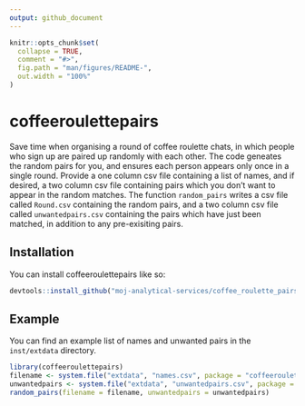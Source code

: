 ```yaml
---
output: github_document
---
```


<!-- README.md is generated from README.Rmd. Please edit that file -->

```r
knitr::opts_chunk$set(
  collapse = TRUE,
  comment = "#>",
  fig.path = "man/figures/README-",
  out.width = "100%"
)
```

# coffeeroulettepairs

<!-- badges: start -->
<!-- badges: end -->

Save time when organising a round of coffee roulette chats, in which people who sign up are paired up randomly with each other. The code geneates the random pairs for you, and ensures each person appears only once in a single round. Provide a one column csv file containing a list of names, and if desired, a two column csv file containing pairs which you don't want to appear in the random matches. The function `random_pairs` writes a csv file called `Round.csv` containing the random pairs, and a two column csv file called `unwantedpairs.csv` containing the pairs which have just been matched, in addition to any pre-exisiting pairs.

## Installation

You can install coffeeroulettepairs like so:

``` r
devtools::install_github("moj-analytical-services/coffee_roulette_pairs")
```

## Example


You can find an example list of names and unwanted pairs in the `inst/extdata` directory.

```r
library(coffeeroulettepairs)
filename <- system.file("extdata", "names.csv", package = "coffeeroulettepairs")
unwantedpairs <- system.file("extdata", "unwantedpairs.csv", package = "coffeeroulettepairs")
random_pairs(filename = filename, unwantedpairs = unwantedpairs)
```


